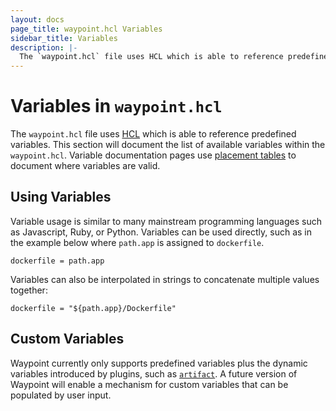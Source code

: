 ```yaml
---
layout: docs
page_title: waypoint.hcl Variables
sidebar_title: Variables
description: |-
  The `waypoint.hcl` file uses HCL which is able to reference predefined variables. This section will document the list of available variables within the `waypoint.hcl`.
---
```


# Variables in `waypoint.hcl`

The `waypoint.hcl` file uses [HCL](https://github.com/hashicorp/hcl) which
is able to reference predefined variables. This section will document the
list of available variables within the `waypoint.hcl`. Variable documentation
pages use [placement tables](/docs/waypoint-hcl#placement-tables)
to document where variables are valid.

## Using Variables

Variable usage is similar to many mainstream programming languages such
as Javascript, Ruby, or Python. Variables can be used directly, such as
in the example below where `path.app` is assigned to `dockerfile`.

```hcl
dockerfile = path.app
```

Variables can also be interpolated in strings to concatenate multiple
values together:

```hcl
dockerfile = "${path.app}/Dockerfile"
```

## Custom Variables

Waypoint currently only supports predefined variables plus the dynamic
variables introduced by plugins, such as [`artifact`](#). A future version
of Waypoint will enable a mechanism for custom variables that can be populated
by user input.
